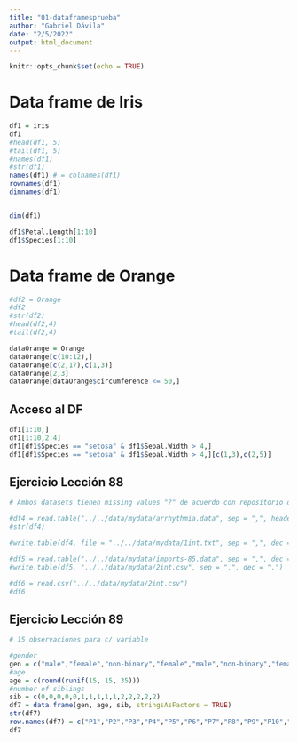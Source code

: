 ```yaml
---
title: "01-dataframesprueba"
author: "Gabriel Dávila"
date: "2/5/2022"
output: html_document
---
```


```r
knitr::opts_chunk$set(echo = TRUE)
```


# Data frame de Iris

```r
df1 = iris
df1
#head(df1, 5)
#tail(df1, 5)
#names(df1)
#str(df1)
names(df1) # = colnames(df1)
rownames(df1)
dimnames(df1)


dim(df1)

df1$Petal.Length[1:10]
df1$Species[1:10]
```



# Data frame de Orange
```r
#df2 = Orange
#df2
#str(df2)
#head(df2,4)
#tail(df2,4)

dataOrange = Orange
dataOrange[c(10:12),]
dataOrange[c(2,17),c(1,3)]
dataOrange[2,3]
dataOrange[dataOrange$circumference <= 50,]
```


## Acceso al DF

```r
df1[1:10,]
df1[1:10,2:4]
df1[df1$Species == "setosa" & df1$Sepal.Width > 4,]
df1[df1$Species == "setosa" & df1$Sepal.Width > 4,][c(1,3),c(2,5)]
```



## Ejercicio Lección 88

```r

# Ambos datasets tienen missing values "?" de acuerdo con repositorio de ML

#df4 = read.table("../../data/mydata/arrhythmia.data", sep = ",", header = FALSE, dec = ".")
#str(df4)

#write.table(df4, file = "../../data/mydata/1int.txt", sep = ",", dec = ".")

#df5 = read.table("../../data/mydata/imports-85.data", sep = ",", dec = ".", header = FALSE)
#write.table(df5, "../../data/mydata/2int.csv", sep = ",", dec = ".")

#df6 = read.csv("../../data/mydata/2int.csv")
#df6
```

## Ejercicio Lección 89

```r
# 15 observaciones para c/ variable

#gender
gen = c("male","female","non-binary","female","male","non-binary","female","male","female","male","male","male","female","female","female")
#age
age = c(round(runif(15, 15, 35)))
#number of siblings
sib = c(0,0,0,0,0,1,1,1,1,1,2,2,2,2,2)
df7 = data.frame(gen, age, sib, stringsAsFactors = TRUE)
str(df7)
row.names(df7) = c("P1","P2","P3","P4","P5","P6","P7","P8","P9","P10","P11","P12","P13","P14","P15")
df7
```


